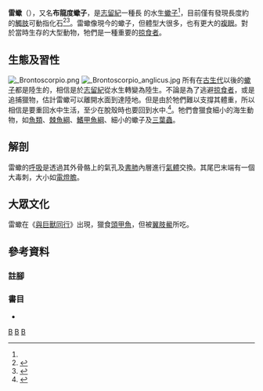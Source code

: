 {{Speciesbox
| name = 盎格鲁雷蝎
| taxon = Brontoscorpio anglicus
| binomial_authority = Kjellesvig et Wearing, 1972
| image =20210123 Brontoscorpio anglicus size estimation.png
| image_caption =  布龍度蠍子的體型推測，灰色部分為正模標本
| fossil_range = {{fossil range|Upper Silurian|Upper Silurian|晚[[志留紀|志留紀]]}}
| parent_authority = Kjellesvig-Waering, 1972
}}

'''雷蠍'''（{{lang-xm|Brontoscorpio anglicus}}），又名'''布龍度蠍子'''，是[[志留紀|志留紀]]一種長 {{convert|1|m}} 的水生[[蠍子|蠍子]]<ref name="Kjellesvig"/>，目前僅有發現長度約{{convert|10|cm}}的[[觸肢|觸肢]]可動指化石<ref name="Kjellesvig">{{cite journal | first=Erik N. | last=Kjellesvig-Waering |year=1972 |title=''Brontoscorpio anglicus'': a gigantic Lower Paleozoic scorpion from central England |journal=[[Journal_of_Paleontology|Journal of Paleontology]] |volume=46 |issue=1 |pages=39–42 |jstor=1302906}}</ref><ref>{{cite book |first=Andrew J. |last=Jeram |chapter=Phylogeny, classification and evolution of Silurian and Devonian scorpions |title=Proceedings of the 17th European Colloquium of Arachnology, Edinburgh 1997, 1998 |editor-first=Paul A. |editor-last=Selden |url=http://www.european-arachnology.org/proceedings/17th/3Jeram.pdf |format=[[Portable_Document_Format|PDF]] |access-date=2019-04-02 |archive-url=https://web.archive.org/web/20110725121539/http://www.european-arachnology.org/proceedings/17th/3Jeram.pdf |archive-date=2011-07-25 |dead-url=yes }}</ref>。雷蠍像現今的蠍子，但體型大很多，也有更大的[[複眼|複眼]]。對於當時生存的大型動物，牠們是一種重要的[[掠食者|掠食者]]。

== 生態及習性 ==
[[File:_Brontoscorpio.png|thumb]]
[[File:_Brontoscorpio_anglicus.jpg|thumb]]
所有在[[古生代|古生代]]以後的[[蠍子|蠍子]]都是陸生的，相信是於[[志留紀|志留紀]]從水生轉變為陸生。不論是為了逃避[[掠食者|掠食者]]，或是追捕獵物，估計雷蠍可以離開水面到達陸地。但是由於牠們難以支撐其體重，所以相信是要重回水中生活，至少在脫殼時也要回到水中.<ref>{{Cite book|url=https://www.worldcat.org/oclc/18991506|title=The Biology of scorpions|date=1990|publisher=Stanford University Press|others=Polis, Gary A., 1946-|isbn=0804712492|location=Stanford, Calif.|oclc=18991506}}</ref>。牠們會獵食細小的海生動物，如[[魚類|魚類]]、[[棘魚綱|棘魚綱]]、[[鰭甲魚綱|鰭甲魚綱]]、細小的蠍子及[[三葉蟲|三葉蟲]]。

== 解剖 ==
雷蠍的[[呼吸|呼吸]]是透過其外骨骼上的氣孔及[[書肺|書肺]]內層進行[[氣體|氣體]]交換。其尾巴末端有一個大毒刺，大小如[[電燈膽|電燈膽]]。

== 大眾文化 ==
雷蠍在《[[與巨獸同行|與巨獸同行]]》出現，獵食[[頭甲魚屬|頭甲魚]]，但被[[翼肢鱟|翼肢鱟]]所吃。

== 參考資料 ==
{{portal|節肢動物|滅絕與瀕危物種}}

===註腳===
{{reflist}}

===書目===
* {{Cite book en|author=Haines, Tim & Chambers, Paul|year=2006|title=The Complete Guide to Prehistoric Life|location=Canada|publisher=Firefly Books Ltd}}

{{Taxonbar|from=Q137094}}

[[分類:蠍目|B]]
[[分類:志留紀動物|B]]
[[分類:史前蠍子|B]]